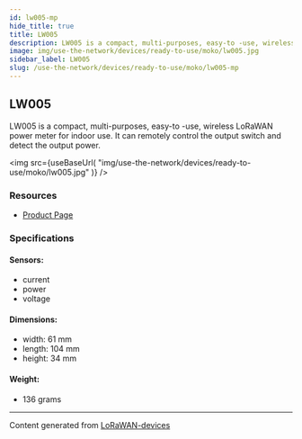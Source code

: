 ```yaml
---
id: lw005-mp
hide_title: true
title: LW005
description: LW005 is a compact, multi-purposes, easy-to -use, wireless LoRaWAN power meter for indoor use. It can remotely control the output switch and detect the output power.
image: img/use-the-network/devices/ready-to-use/moko/lw005.jpg
sidebar_label: LW005
slug: /use-the-network/devices/ready-to-use/moko/lw005-mp
---
```



## LW005

LW005 is a compact, multi-purposes, easy-to -use, wireless LoRaWAN power meter for indoor use. It can remotely control the output switch and detect the output power.

<img
src={useBaseUrl(
"img/use-the-network/devices/ready-to-use/moko/lw005.jpg"
)}
/>

### Resources

- [Product Page](https://www.mokosmart.com/)

### Specifications

#### Sensors:
- current
- power
- voltage
#### Dimensions:
- width: 61 mm
- length: 104 mm
- height: 34 mm
#### Weight: 
- 136 grams



---
Content generated from [LoRaWAN-devices](https://github.com/TheThingsNetwork/lorawan-devices)